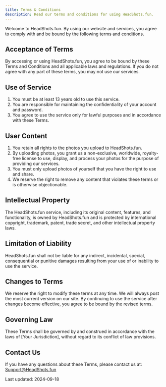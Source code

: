 ```yaml
---
title: Terms & Conditions
description: Read our terms and conditions for using HeadShots.fun.
---
```


Welcome to HeadShots.fun. By using our website and services, you agree to comply with and be bound by the following terms and conditions.

## Acceptance of Terms

By accessing or using HeadShots.fun, you agree to be bound by these Terms and Conditions and all applicable laws and regulations. If you do not agree with any part of these terms, you may not use our services.

## Use of Service

1. You must be at least 13 years old to use this service.
2. You are responsible for maintaining the confidentiality of your account and password.
3. You agree to use the service only for lawful purposes and in accordance with these Terms.

## User Content

1. You retain all rights to the photos you upload to HeadShots.fun.
2. By uploading photos, you grant us a non-exclusive, worldwide, royalty-free license to use, display, and process your photos for the purpose of providing our services.
3. You must only upload photos of yourself that you have the right to use and share.
4. We reserve the right to remove any content that violates these terms or is otherwise objectionable.

## Intellectual Property

The HeadShots.fun service, including its original content, features, and functionality, is owned by HeadShots.fun and is protected by international copyright, trademark, patent, trade secret, and other intellectual property laws.

## Limitation of Liability

HeadShots.fun shall not be liable for any indirect, incidental, special, consequential or punitive damages resulting from your use of or inability to use the service.

## Changes to Terms

We reserve the right to modify these terms at any time. We will always post the most current version on our site. By continuing to use the service after changes become effective, you agree to be bound by the revised terms.

## Governing Law

These Terms shall be governed by and construed in accordance with the laws of [Your Jurisdiction], without regard to its conflict of law provisions.

## Contact Us

If you have any questions about these Terms, please contact us at: Support@HeadShots.fun

Last updated: 2024-09-18
